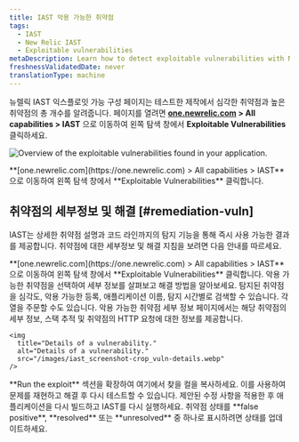 ```yaml
---
title: IAST 악용 가능한 취약점
tags:
  - IAST
  - New Relic IAST
  - Exploitable vulnerabilities
metaDescription: Learn how to detect exploitable vulnerabilities with New Relic IAST.
freshnessValidatedDate: never
translationType: machine
---
```


뉴렐릭 IAST 익스플로잇 가능 구성 페이지는 테스트한 제작에서 심각한 취약점과 높은 취약점의 총 개수를 알려줍니다. 페이지를 열려면 <DNT>**[one.newrelic.com](https://one.newrelic.com) > All capabilities > IAST**</DNT> 으로 이동하여 왼쪽 탐색 창에서 <DNT>**Exploitable Vulnerabilities**</DNT> 클릭하세요.

<img
  title="Overview of the exploitable vulnerabilities found in your application."
  alt="Overview of the exploitable vulnerabilities found in your application."
  src="/images/iast_screenshot-crop_exploitable-vulns.webp"
/>

<figcaption>
  <DNT>**[one.newrelic.com](https://one.newrelic.com) > All capabilities > IAST**</DNT> 으로 이동하여 왼쪽 탐색 창에서 <DNT>**Exploitable Vulnerabilities**</DNT> 클릭합니다.
</figcaption>

## 취약점의 세부정보 및 해결 [#remediation-vuln]

IAST는 상세한 취약점 설명과 코드 라인까지의 탐지 기능을 통해 즉시 사용 가능한 결과를 제공합니다. 취약점에 대한 세부정보 및 해결 지침을 보려면 다음 안내를 따르세요.

<Steps>
  <Step>
    <DNT>**[one.newrelic.com](https://one.newrelic.com) > All capabilities > IAST**</DNT> 으로 이동하여 왼쪽 탐색 창에서 <DNT>**Exploitable Vulnerabilities**</DNT> 클릭합니다.
  </Step>

  <Step>
    악용 가능한 취약점을 선택하여 세부 정보를 살펴보고 해결 방법을 알아보세요. 탐지된 취약점을 심각도, 악용 가능한 등록, 애플리케이션 이름, 탐지 시간별로 검색할 수 있습니다. 각 열을 주문할 수도 있습니다. 악용 가능한 취약점 세부 정보 페이지에서는 해당 취약점의 세부 정보, 스택 추적 및 취약점의 HTTP 요청에 대한 정보를 제공합니다.

    <img
      title="Details of a vulnerability."
      alt="Details of a vulnerability."
      src="/images/iast_screenshot-crop_vuln-details.webp"
    />
  </Step>

  <Step>
    <DNT>**Run the exploit**</DNT> 섹션을 확장하여 여기에서 찾을 컬을 복사하세요. 이를 사용하여 문제를 재현하고 해결 후 다시 테스트할 수 있습니다.
  </Step>

  <Step>
    제안된 수정 사항을 적용한 후 애플리케이션을 다시 빌드하고 IAST를 다시 실행하세요.
  </Step>

  <Step>
    취약점 상태를 <DNT>**false positive**</DNT>, <DNT>**resolved**</DNT> 또는 <DNT>**unresolved**</DNT> 중 하나로 표시하려면 상태를 업데이트하세요.
  </Step>
</Steps>
